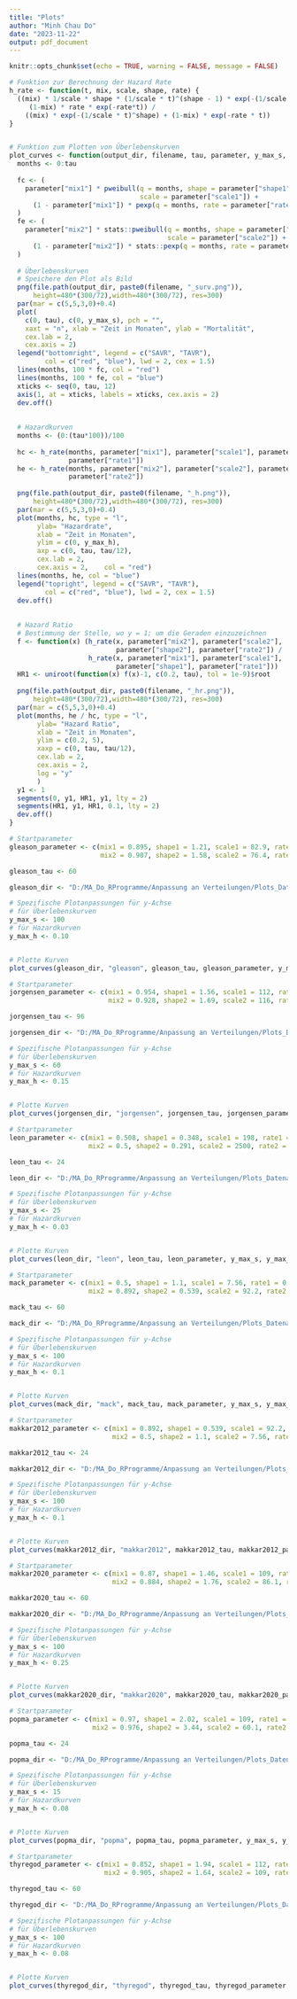 ```yaml
---
title: "Plots"
author: "Minh Chau Do"
date: "2023-11-22"
output: pdf_document
---
```


```r
knitr::opts_chunk$set(echo = TRUE, warning = FALSE, message = FALSE)
```

```r
# Funktion zur Berechnung der Hazard Rate
h_rate <- function(t, mix, scale, shape, rate) {
  ((mix) * 1/scale * shape * (1/scale * t)^(shape - 1) * exp(-(1/scale * t)^shape) + 
     (1-mix) * rate * exp(-rate*t)) /
    ((mix) * exp(-(1/scale * t)^shape) + (1-mix) * exp(-rate * t))
}


# Funktion zum Plotten von Überlebenskurven 
plot_curves <- function(output_dir, filename, tau, parameter, y_max_s, y_max_h) {
  months <- 0:tau
  
  fc <- (
    parameter["mix1"] * pweibull(q = months, shape = parameter["shape1"], 
                                 scale = parameter["scale1"]) +
      (1 - parameter["mix1"]) * pexp(q = months, rate = parameter["rate1"])
  )
  fe <- (
    parameter["mix2"] * stats::pweibull(q = months, shape = parameter["shape2"], 
                                        scale = parameter["scale2"]) +
      (1 - parameter["mix2"]) * stats::pexp(q = months, rate = parameter["rate2"])
  )
  
  # Überlebenskurven
  # Speichere den Plot als Bild
  png(file.path(output_dir, paste0(filename, "_surv.png")), 
      height=480*(300/72),width=480*(300/72), res=300)
  par(mar = c(5,5,3,0)+0.4)
  plot(
    c(0, tau), c(0, y_max_s), pch = "",
    xaxt = "n", xlab = "Zeit in Monaten", ylab = "Mortalität",
    cex.lab = 2,
    cex.axis = 2)
  legend("bottomright", legend = c("SAVR", "TAVR"), 
         col = c("red", "blue"), lwd = 2, cex = 1.5)
  lines(months, 100 * fc, col = "red")
  lines(months, 100 * fe, col = "blue")
  xticks <- seq(0, tau, 12)
  axis(1, at = xticks, labels = xticks, cex.axis = 2)
  dev.off()
  
  
  # Hazardkurven
  months <- (0:(tau*100))/100
  
  hc <- h_rate(months, parameter["mix1"], parameter["scale1"], parameter["shape1"],
               parameter["rate1"])
  he <- h_rate(months, parameter["mix2"], parameter["scale2"], parameter["shape2"],
               parameter["rate2"])
  
  png(file.path(output_dir, paste0(filename, "_h.png")), 
      height=480*(300/72),width=480*(300/72), res=300)
  par(mar = c(5,5,3,0)+0.4)
  plot(months, hc, type = "l", 
       ylab= "Hazardrate",
       xlab = "Zeit in Monaten", 
       ylim = c(0, y_max_h),
       axp = c(0, tau, tau/12),
       cex.lab = 2,
       cex.axis = 2,    col = "red")
  lines(months, he, col = "blue")
  legend("topright", legend = c("SAVR", "TAVR"), 
         col = c("red", "blue"), lwd = 2, cex = 1.5)
  dev.off()
  
  
  # Hazard Ratio
  # Bestimmung der Stelle, wo y = 1; um die Geraden einzuzeichnen
  f <- function(x) (h_rate(x, parameter["mix2"], parameter["scale2"],
                           parameter["shape2"], parameter["rate2"]) /
                    h_rate(x, parameter["mix1"], parameter["scale1"],
                           parameter["shape1"], parameter["rate1"]))
  HR1 <- uniroot(function(x) f(x)-1, c(0.2, tau), tol = 1e-9)$root
  
  png(file.path(output_dir, paste0(filename, "_hr.png")),
      height=480*(300/72),width=480*(300/72), res=300)
  par(mar = c(5,5,3,0)+0.4)
  plot(months, he / hc, type = "l", 
       ylab= "Hazard Ratio",
       xlab = "Zeit in Monaten", 
       ylim = c(0.2, 5),
       xaxp = c(0, tau, tau/12),
       cex.lab = 2,
       cex.axis = 2,
       log = "y"
       )
  y1 <- 1
  segments(0, y1, HR1, y1, lty = 2)
  segments(HR1, y1, HR1, 0.1, lty = 2)
  dev.off()
}
```

```r
# Startparameter
gleason_parameter <- c(mix1 = 0.895, shape1 = 1.21, scale1 = 82.9, rate1 = 0.523,
                       mix2 = 0.907, shape2 = 1.58, scale2 = 76.4, rate2 = 0.283)

gleason_tau <- 60

gleason_dir <- "D:/MA_Do_RProgramme/Anpassung an Verteilungen/Plots_Datenanpassung/Gleason"

# Spezifische Plotanpassungen für y-Achse 
# für Überlebenskurven
y_max_s <- 100
# für Hazardkurven
y_max_h <- 0.10


# Plotte Kurven
plot_curves(gleason_dir, "gleason", gleason_tau, gleason_parameter, y_max_s, y_max_h)
```

```r
# Startparameter
jorgensen_parameter <- c(mix1 = 0.954, shape1 = 1.56, scale1 = 112, rate1 = 3.78,
                         mix2 = 0.928, shape2 = 1.69, scale2 = 116, rate2 = 1.35)

jorgensen_tau <- 96

jorgensen_dir <- "D:/MA_Do_RProgramme/Anpassung an Verteilungen/Plots_Datenanpassung/Jorgensen"

# Spezifische Plotanpassungen für y-Achse 
# für Überlebenskurven
y_max_s <- 60
# für Hazardkurven
y_max_h <- 0.15


# Plotte Kurven
plot_curves(jorgensen_dir, "jorgensen", jorgensen_tau, jorgensen_parameter, y_max_s, y_max_h)
```

```r
# Startparameter
leon_parameter <- c(mix1 = 0.508, shape1 = 0.348, scale1 = 198, rate1 = 0.001,
                    mix2 = 0.5, shape2 = 0.291, scale2 = 2500, rate2 = 0.0073)

leon_tau <- 24

leon_dir <- "D:/MA_Do_RProgramme/Anpassung an Verteilungen/Plots_Datenanpassung/Leon"

# Spezifische Plotanpassungen für y-Achse 
# für Überlebenskurven
y_max_s <- 25
# für Hazardkurven
y_max_h <- 0.03


# Plotte Kurven
plot_curves(leon_dir, "leon", leon_tau, leon_parameter, y_max_s, y_max_h)
```

```r
# Startparameter
mack_parameter <- c(mix1 = 0.5, shape1 = 1.1, scale1 = 7.56, rate1 = 0.02,
                    mix2 = 0.892, shape2 = 0.539, scale2 = 92.2, rate2 = 0.374)

mack_tau <- 60

mack_dir <- "D:/MA_Do_RProgramme/Anpassung an Verteilungen/Plots_Datenanpassung/Mack"

# Spezifische Plotanpassungen für y-Achse 
# für Überlebenskurven
y_max_s <- 100
# für Hazardkurven
y_max_h <- 0.1


# Plotte Kurven
plot_curves(mack_dir, "mack", mack_tau, mack_parameter, y_max_s, y_max_h)
```

```r
# Startparameter
makkar2012_parameter <- c(mix1 = 0.892, shape1 = 0.539, scale1 = 92.2, rate1 = 0.374,
                          mix2 = 0.5, shape2 = 1.1, scale2 = 7.56, rate2 = 0.02)

makkar2012_tau <- 24

makkar2012_dir <- "D:/MA_Do_RProgramme/Anpassung an Verteilungen/Plots_Datenanpassung/Makkar2012"

# Spezifische Plotanpassungen für y-Achse
# für Überlebenskurven
y_max_s <- 100
# für Hazardkurven
y_max_h <- 0.1


# Plotte Kurven
plot_curves(makkar2012_dir, "makkar2012", makkar2012_tau, makkar2012_parameter, y_max_s, y_max_h)
```

```r
# Startparameter
makkar2020_parameter <- c(mix1 = 0.87, shape1 = 1.46, scale1 = 109, rate1 = 1.74,
                          mix2 = 0.884, shape2 = 1.76, scale2 = 86.1, rate2 = 0.59)

makkar2020_tau <- 60

makkar2020_dir <- "D:/MA_Do_RProgramme/Anpassung an Verteilungen/Plots_Datenanpassung/Makkar2020"

# Spezifische Plotanpassungen für y-Achse 
# für Überlebenskurven
y_max_s <- 100
# für Hazardkurven
y_max_h <- 0.25


# Plotte Kurven
plot_curves(makkar2020_dir, "makkar2020", makkar2020_tau, makkar2020_parameter, y_max_s, y_max_h)
```

```r
# Startparameter
popma_parameter <- c(mix1 = 0.97, shape1 = 2.02, scale1 = 109, rate1 = 2.39,
                     mix2 = 0.976, shape2 = 3.44, scale2 = 60.1, rate2 = 0.253)

popma_tau <- 24

popma_dir <- "D:/MA_Do_RProgramme/Anpassung an Verteilungen/Plots_Datenanpassung/Popma"

# Spezifische Plotanpassungen für y-Achse 
# für Überlebenskurven
y_max_s <- 15
# für Hazardkurven
y_max_h <- 0.08


# Plotte Kurven
plot_curves(popma_dir, "popma", popma_tau, popma_parameter, y_max_s, y_max_h)
```

```r
# Startparameter
thyregod_parameter <- c(mix1 = 0.852, shape1 = 1.94, scale1 = 112, rate1 = 0.471,
                        mix2 = 0.905, shape2 = 1.64, scale2 = 109, rate2 = 0.732)

thyregod_tau <- 60

thyregod_dir <- "D:/MA_Do_RProgramme/Anpassung an Verteilungen/Plots_Datenanpassung/Thyregod"

# Spezifische Plotanpassungen für y-Achse
# für Überlebenskurven
y_max_s <- 100
# für Hazardkurven
y_max_h <- 0.08


# Plotte Kurven
plot_curves(thyregod_dir, "thyregod", thyregod_tau, thyregod_parameter, y_max_s, y_max_h)
```



